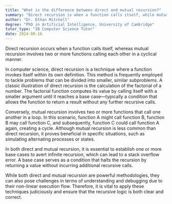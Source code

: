 ```yaml
---
title: "What is the difference between direct and mutual recursion?"
summary: "Direct recursion is when a function calls itself, while mutual recursion is when two or more functions call each other in a cycle."
author: "Dr. Ethan Mitchell"
degree: "PhD in Artificial Intelligence, University of Cambridge"
tutor_type: "IB Computer Science Tutor"
date: 2024-08-16
---
```


Direct recursion occurs when a function calls itself, whereas mutual recursion involves two or more functions calling each other in a cyclical manner.

In computer science, direct recursion is a technique where a function invokes itself within its own definition. This method is frequently employed to tackle problems that can be divided into smaller, similar subproblems. A classic illustration of direct recursion is the calculation of the factorial of a number. The factorial function computes its value by calling itself with a smaller argument until it reaches a base case—typically a condition that allows the function to return a result without any further recursive calls.

Conversely, mutual recursion involves two or more functions that call one another in a loop. In this scenario, function A might call function B, function B may call function C, and subsequently, function C could call function A again, creating a cycle. Although mutual recursion is less common than direct recursion, it proves beneficial in specific situations, such as simulating alternating processes or states.

In both direct and mutual recursion, it is essential to establish one or more base cases to avert infinite recursion, which can lead to a stack overflow error. A base case serves as a condition that halts the recursion by returning a value without incurring additional recursive calls.

While both direct and mutual recursion are powerful methodologies, they can also pose challenges in terms of understanding and debugging due to their non-linear execution flow. Therefore, it is vital to apply these techniques judiciously and ensure that the recursive logic is both clear and correct.
    